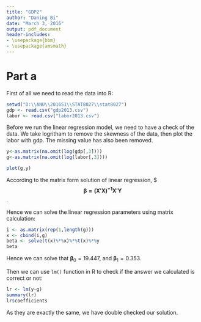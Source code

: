 ```yaml
---
title: "GDP2"
author: "Daning Bi"
date: "March 3, 2016"
output: pdf_document
header-includes:
- \usepackage{bbm}
- \usepackage{amsmath}
---
```

# Part a

First of all we need to read the data into R:

```r
setwd("D:\\ANU\\2016S1\\STAT8027\\stat8027")
gdp <- read.csv("gdp2013.csv")
labor <- read.csv("labor2013.csv")
```

Before we run the linear regression model, we need to have a check of the data. We take logritham to remove the skewness of the data, then plot the labor with gdp. The missing value has also been removed.

```r
y<-as.matrix(na.omit(log(gdp[,3])))
g<-as.matrix(na.omit(log(labor[,3])))

plot(g,y)

```

According to the matrix form solution of linear regression, $
$$\boldsymbol{\beta =(X'X)^{-1}X'Y}$$.

Hence we can solve the linear regression parameters using matrix calculation:
```r
i <- as.matrix(rep(1,length(g)))
x <- cbind(i,g)
beta <- solve(t(x)%*%x)%*%t(x)%*%y
beta
```

Hence we can solve that $\boldsymbol\beta_{0}=19.447$, and $\boldsymbol\beta_{1}=0.353$.

Then we can use `lm()` function in R to check if the answer we calculated is correct or not:

```r
lr <- lm(y~g)
summary(lr)
lr$coefficients
```

As they are exactly the same, we have double checked our solution.